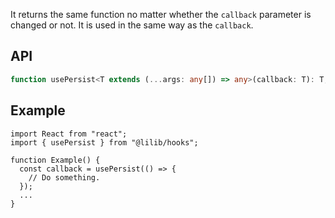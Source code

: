 It returns the same function no matter whether the `callback` parameter is changed or not. It is used in the same way as the `callback`.

## API

```ts
function usePersist<T extends (...args: any[]) => any>(callback: T): T;
```

## Example

```tsx
import React from "react";
import { usePersist } from "@lilib/hooks";

function Example() {
  const callback = usePersist(() => {
    // Do something.
  });
  ...
}
```
